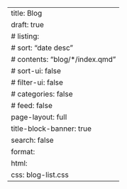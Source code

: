 ---
title: Blog
draft: true
# listing:
#  sort: "date desc"
#  contents: "blog/*/index.qmd"
#  sort-ui: false
#  filter-ui: false
#  categories: false
#  feed: false
page-layout: full
title-block-banner: true
search: false
format:
  html:
    css: blog-list.css
---